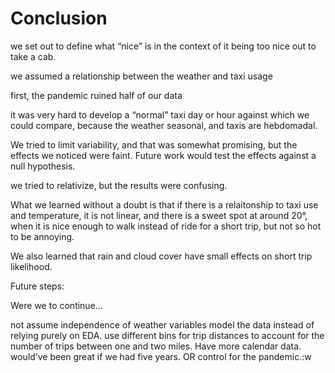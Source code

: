 # Conclusion

we set out to define what "nice" is in the context of it being too nice out to take a cab.

we assumed a relationship between the weather and taxi usage

first, the pandemic ruined half of our data

it was very hard to develop a "normal" taxi day or hour against which we could compare, because the weather seasonal, and taxis are hebdomadal.

We tried to limit variability, and that was somewhat promising, but the effects we noticed were faint. Future work would test the effects against a null hypothesis.

we tried to relativize, but the results were confusing. 

What we learned without a doubt is that if there is a relaitonship to taxi use and temperature, it is not linear, and there is a sweet spot at around 20°, when it is nice enough to walk instead of ride for a short trip, but not so hot to be annoying.

We also learned that rain and cloud cover have small effects on short trip likelihood.

Future steps:

Were we to continue...

not assume independence of weather variables
model the data instead of relying purely on EDA.
use different bins for trip distances to account for the number of trips between one and two miles.
Have more calendar data. would've been great if we had five years. OR control for the pandemic.:w


